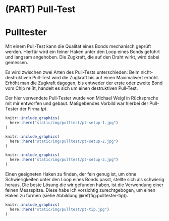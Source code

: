 # (PART) Pull-Test {#pt -}

# Pulltester {#pt-pulltester}

Mit einem Pull-Test kann die Qualität eines Bonds mechanisch geprüft werden. Hierfür wird ein feiner Haken unter den Loop eines Bonds geführt und langsam angehoben. Die Zugkraft, die auf den Draht wirkt, wird dabei gemessen.

Es wird zwischen zwei Arten des Pull-Tests unterschieden: Beim nicht-destruktiven Pull-Test wird die Zugkraft bis auf einen Maximalwert erhöht. Erhöht man die Zugkraft dagegen, bis entweder der erste oder zweite Bond vom Chip reißt, handelt es sich um einen destruktiven Pull-Test.

Der hier verwendete Pull-Tester wurde von Michael Weigl in Rücksprache mit mir entworfen und gebaut. Maßgebendes Vorbild war hierbei der Pull-Tester der Firma *tpt*. 

```r
knitr::include_graphics(
  here::here("static/img/pulltest/pt-setup-1.jpg")
)
```

```r
knitr::include_graphics(
  here::here("static/img/pulltest/pt-setup-2.jpg")
)
```

```r
knitr::include_graphics(
  here::here("static/img/pulltest/pt-setup-3.jpg")
)
```

Einen geeigneten Haken zu finden, der fein genug ist, um ohne Schwierigkeiten unter den Loop eines Bonds passt, stellte sich als schwierig heraus. Die beste Lösung die wir gefunden haben, ist die Verwendung einer feinen Messspitze. Diese habe ich vorsichtig zurechtgebogen, um einen Haken zu formen (siehe Abbildung \@ref(fig:pulltester-tip)).

```r
knitr::include_graphics(
  here::here("static/img/pulltest/pt-tip.jpg")
)
```
